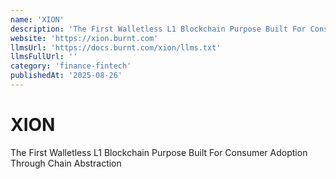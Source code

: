 ```yaml
---
name: 'XION'
description: 'The First Walletless L1 Blockchain Purpose Built For Consumer Adoption Through Chain Abstraction'
website: 'https://xion.burnt.com'
llmsUrl: 'https://docs.burnt.com/xion/llms.txt'
llmsFullUrl: ''
category: 'finance-fintech'
publishedAt: '2025-08-26'
---
```


# XION

The First Walletless L1 Blockchain Purpose Built For Consumer Adoption Through Chain Abstraction
